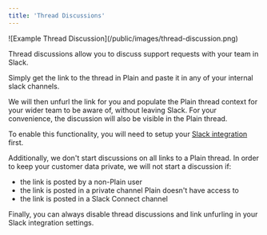 ```yaml
---
title: 'Thread Discussions'
---
```


<Frame>![Example Thread Discussion](/public/images/thread-discussion.png)</Frame>

Thread discussions allow you to discuss support requests with your team in Slack.

Simply get the link to the thread in Plain and paste it in any of your internal slack channels.

We will then unfurl the link for you and populate the Plain thread context for your wider team to be aware of, without leaving Slack.
For your convenience, the discussion will also be visible in the Plain thread.

To enable this functionality, you will need to setup your [Slack integration](/slack) first.

Additionally, we don't start discussions on all links to a Plain thread.
In order to keep your customer data private, we will not start a discussion if:

- the link is posted by a non-Plain user
- the link is posted in a private channel Plain doesn't have access to
- the link is posted in a Slack Connect channel

Finally, you can always disable thread discussions and link unfurling in your Slack integration settings.
